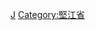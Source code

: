 {{Navbox
|state      = autocollapse<!--autocollapse、uncollapsed、collapsed、plain、off-->
|name       = 坚江省行政区划
|title      = [[越南]][[堅江省|坚江省]]行政区划
|image      = [[file:Flag of Vietnam.svg|border|50px|越南国旗]]
|above      =
|abovestyle = 
|listclass  = hlist

|group1 = [[省辖市]]（3）
| list1 =
*[[迪石市]]
*[[河仙市]]
*[[富国市]]
|group2 = [[县]]（12）
| list2 =
*[[安边县]]
*[[安明县]]
*[[周城縣 (堅江省)|周城县]]
*[[江城县 (越南)|江城县]]
*[[榕莲县]]
*[[鹅瓜县]]
*[[昏德縣]]
*[[坚海县]]
*[[坚良县]]
*[[新合县]]
*[[乌明上县]]
*[[永顺县 (越南)|永顺县]]
|belowstyle = text-align: left;
|below      = 参阅：[[越南县级以上行政区列表]]
}}<noinclude>
[[Category:越南二级行政区模板|J]]
[[Category:堅江省]]
</noinclude>
